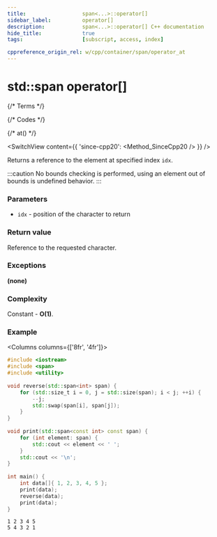 ```yaml
---
title:					span<...>::operator[]
sidebar_label:			operator[]
description:			span<...>::operator[] C++ documentation
hide_title:				true
tags:					[subscript, access, index]

cppreference_origin_rel: w/cpp/container/span/operator_at
---
```


# std::span operator[]


{/* Terms */}

{/* Codes */}

{/* at() */}

<SwitchView content={{
	'since-cpp20': <Method_SinceCpp20 />
}} />

Returns a <Tooltip title={Term_ContAlias_Reference}>reference</Tooltip> to the element at specified index `idx`.

:::caution
No bounds checking is performed, using an element out of bounds is <Tooltip title={Term_UndefinedBehaviour}>undefined behavior</Tooltip>.
:::

### Parameters

- `idx` - position of the character to return

### Return value

Reference to the requested character.

### Exceptions

**(none)**

### Complexity

Constant - **O(1)**.

### Example

<Columns columns={['8fr', '4fr']}>
<div>

```cpp title='Main.cpp' showLineNumbers
#include <iostream>
#include <span>
#include <utility>
 
void reverse(std::span<int> span) {
    for (std::size_t i = 0, j = std::size(span); i < j; ++i) {
        --j;
        std::swap(span[i], span[j]);
    }
}
 
void print(std::span<const int> const span) {
    for (int element: span) {
        std::cout << element << ' ';
    }
    std::cout << '\n';
}
 
int main() {
    int data[]{ 1, 2, 3, 4, 5 };
    print(data);
    reverse(data);
    print(data);
}
```

</div>
<div>

```plaintext title="Output"
1 2 3 4 5 
5 4 3 2 1
```

</div>
</Columns>
